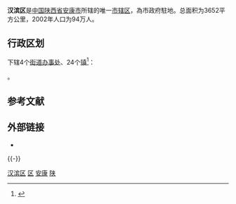 {{Infobox China County
|Belong = [[陕西省|陕西省]][[安康市|安康市]]
|coordinate={{coord|display=it}}
}}

'''汉滨区'''是[[中国|中国]][[陕西省|陕西省]][[安康市|安康市]]所辖的唯一[[市辖区|市辖区]]，為市政府駐地。总面积为3652平方公里，2002年人口为94万人。

== 行政区划 ==
{{PAGENAMEBASE}}下辖4个[[街道办事处|街道办事处]]、24个[[行政建制镇|镇]]<ref>{{PRC admin/ref sgc|61/09/02}}</ref>：

{{PRC admin/children|61/09/02}}。

== 参考文献 ==
{{reflist}}

== 外部链接 ==
* {{Official website|http://www.hanbin.gov.cn/|name=安康市汉滨区政府网站}}

{{-}}
{{汉滨区行政区划}}
{{安康市行政区划}}
{{陕西行政区划}}
{{国家级贫困县|前}}

[[Category:汉滨区|]]
[[Category:安康区县|区]]
[[Category:陕西市辖区|安康]]
[[Category:原国家级贫困县|陕]]